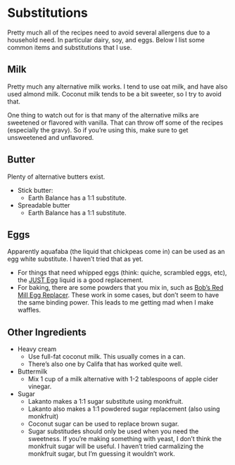 # Substitutions {.unnumbered}


Pretty much all of the recipes need to avoid several allergens due to a household need. In particular dairy, soy, and eggs. 
Below I list some common items and substitutions that I use.



## Milk

Pretty much any alternative milk works. 
I tend to use oat milk, and have also used almond milk. 
Coconut milk tends to be a bit sweeter, so I try to avoid that. 

One thing to watch out for is that many of the alternative milks are sweetened or flavored with vanilla. That can throw off some of the recipes (especially the gravy). So if you're using this, make sure to get unsweetened and unflavored.


## Butter

Plenty of alternative butters exist.

- Stick butter: 
  - Earth Balance has a 1:1 substitute.
- Spreadable butter
  - Earth Balance has a 1:1 substitute.

## Eggs

Apparently aquafaba (the liquid that chickpeas come in) can be used as an egg white substitute. I haven't tried that as yet.

- For things that need whipped eggs (think: quiche, scrambled eggs, etc), the [JUST Egg](https://www.ju.st/eat/eggs) liquid is a good replacement.
- For baking, there are some powders that you mix in, such as 
[Bob's Red Mill Egg Replacer](https://www.bobsredmill.com/product/gluten-free-vegan-egg-replacer). These work in some cases, but don't seem to have the same binding power. This leads to me getting mad when I make waffles.



## Other Ingredients

- Heavy cream
  - Use full-fat coconut milk. This usually comes in a can. 
  - There's also one by Califa that has worked quite well.

- Buttermilk
  - Mix 1 cup of a milk alternative with 1-2 tablespoons of apple cider vinegar.

- Sugar
  - Lakanto makes a 1:1 sugar substitute using monkfruit.
  - Lakanto also makes a 1:1 powdered sugar replacement (also using monkfruit)
  - Coconut sugar can be used to replace brown sugar.
  - Sugar substitudes should only be used when you need the sweetness.
    If you're making something with yeast, I don't think the monkfruit sugar will be useful. I haven't tried carmalizing the monkfruit sugar, but I'm guessing it wouldn't work.







